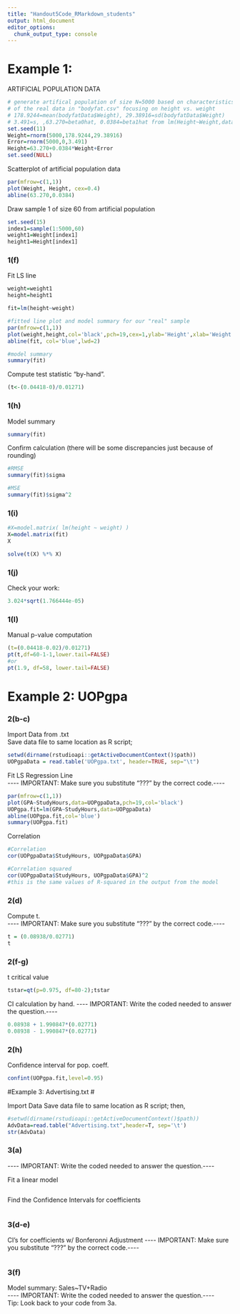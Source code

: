 ```yaml
---
title: "Handout5Code_RMarkdown_students"
output: html_document
editor_options: 
  chunk_output_type: console
---
```


# Example 1:

ARTIFICIAL POPULATION DATA

```r
# generate artifical population of size N=5000 based on characteristics 
# of the real data in "bodyfat.csv" focusing on height vs. weight
# 178.9244=mean(bodyfatData$Weight), 29.38916=sd(bodyfatData$Weight)
# 3.491=s, ,63.270=beta0hat, 0.0384=beta1hat from lm(Height~Weight,data=bodyfatData)
set.seed(11)
Weight=rnorm(5000,178.9244,29.38916)
Error=rnorm(5000,0,3.491)
Height=63.270+0.0384*Weight+Error
set.seed(NULL)

```

Scatterplot of artificial population data

```r
par(mfrow=c(1,1))
plot(Weight, Height, cex=0.4)
abline(63.270,0.0384)

```

Draw sample 1 of size 60 from artificial population

```r
set.seed(15)
index1=sample(1:5000,60)
weight1=Weight[index1]
height1=Height[index1]

```

### 1(f)

Fit LS line

```r
weight=weight1
height=height1

fit=lm(height~weight)

#fitted line plot and model summary for our "real" sample
par(mfrow=c(1,1))
plot(weight,height,col='black',pch=19,cex=1,ylab='Height',xlab='Weight')
abline(fit, col='blue',lwd=2)

#model summary
summary(fit)
```

Compute test statistic "by-hand".

```r
(t<-(0.04418-0)/0.01271)

```

### 1(h)

Model summary

```r
summary(fit)

```

Confirm calculation (there will be some discrepancies just because of rounding)

```r
#RMSE 
summary(fit)$sigma

#MSE
summary(fit)$sigma^2

```

### 1(i)

```r
#X=model.matrix( lm(height ~ weight) )
X=model.matrix(fit)
X

```

```r
solve(t(X) %*% X)

```

### 1(j)

Check your work:

```r
3.024*sqrt(1.766444e-05)

```

### 1(l)

Manual p-value computation

```r
(t=(0.04418-0.02)/0.01271)
pt(t,df=60-1-1,lower.tail=FALSE)
#or
pt(1.9, df=58, lower.tail=FALSE)

```

# Example 2: UOPgpa

### 2(b-c)

Import Data from .txt\
Save data file to same location as R script;

```r
setwd(dirname(rstudioapi::getActiveDocumentContext()$path))
UOPgpaData = read.table('UOPgpa.txt', header=TRUE, sep="\t")

```

Fit LS Regression Line\
-*-*-*-* IMPORTANT: Make sure you substitute "???" by the correct code.-*-*-*-*

```r
par(mfrow=c(1,1))
plot(GPA~StudyHours,data=UOPgpaData,pch=19,col='black')
UOPgpa.fit=lm(GPA~StudyHours,data=UOPgpaData)
abline(UOPgpa.fit,col='blue')
summary(UOPgpa.fit)

```

Correlation

```r
#Correlation
cor(UOPgpaData$StudyHours, UOPgpaData$GPA)

#Correlation squared
cor(UOPgpaData$StudyHours, UOPgpaData$GPA)^2
#this is the same values of R-squared in the output from the model

```

### 2(d)

Compute t.\
-*-*-*-* IMPORTANT: Make sure you substitute "???" by the correct code.-*-*-*-*

```r
t = (0.08938/0.02771)
t
```

### 2(f-g)

t critical value

```r
tstar=qt(p=0.975, df=80-2);tstar

```

CI calculation by hand. -*-*-*-* IMPORTANT: Write the coded needed to answer the question.-*-*-*-*

```r
0.08938 + 1.990847*(0.02771)
0.08938 - 1.990847*(0.02771)

```

### 2(h)

Confidence interval for pop. coeff.

```r
confint(UOPgpa.fit,level=0.95)

```

#Example 3: Advertising.txt \#

Import Data Save data file to same location as R script; then,

```r
#setwd(dirname(rstudioapi::getActiveDocumentContext()$path)) 
AdvData=read.table("Advertising.txt",header=T, sep='\t')
str(AdvData)

```

### 3(a)

\-*-*-*-* IMPORTANT: Write the coded needed to answer the question.-*-*-*-*

Fit a linear model

```r

```

Find the Confidence Intervals for coefficients

```r


```

### 3(d-e)

CI's for coefficients w/ Bonferonni Adjustment -*-*-*-* IMPORTANT: Make sure you substitute "???" by the correct code.-*-*-*-*

```r


```

### 3(f)

Model summary: Sales\~TV+Radio\
-*-*-*-* IMPORTANT: Write the coded needed to answer the question.-*-*-*-*\
Tip: Look back to your code from 3a.

```r


```

